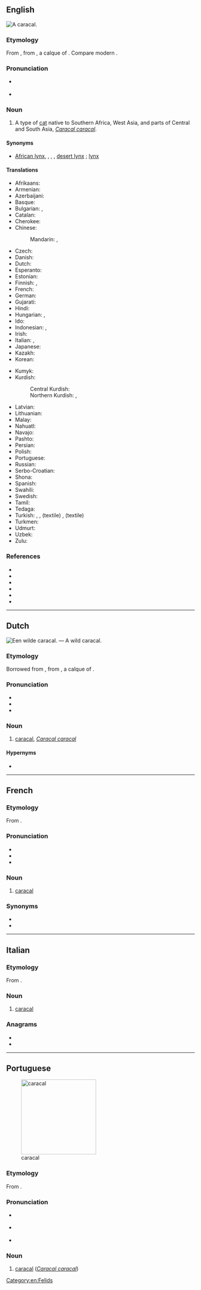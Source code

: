 {{also|Caracal}}
==English==
[[File:Caracal Caracal-001.jpg|thumb|A '''caracal'''.]]
{{wikipedia}}

===Etymology===
From {{bor|en|fr|caracal}}, from {{der|en|ota|قره‌قولاق|lit=black ear|tr=kara-kulak}}, a calque of {{der|en|fa|سیاه‌گوش|tr=siyâh-guš}}. Compare modern {{cog|tr|karakulak}}.

===Pronunciation===
* {{a|RP}} {{IPA|en|/ˈkaɹəkal/}}
* {{a|GA}} {{IPA|en|/ˈkæɹəkæl/}}

===Noun===
{{en-noun}}

# A type of [[cat]] native to Southern Africa, West Asia, and parts of Central and South Asia, ''[[Caracal caracal]]''.

====Synonyms====
* [[African lynx]], {{vern|Asian lynx}}, {{vern|Persian lynx}}, {{vern|Indian lynx}}, [[desert lynx]] {{qualifier|varying with location}}; [[lynx]] {{qualifier|improper}}

====Translations====
{{trans-top|''Caracal caracal''}}
* Afrikaans: {{t+|af|rooikat}}
* Armenian: {{t|hy|կարակալ}}
* Azerbaijani: {{t|az|qaraqulaq}}
* Basque: {{t|eu|karakal}}
* Bulgarian: {{t|bg|каракал}}, {{t|bg|степен рис}}
* Catalan: {{t|ca|caracal|m}}
* Cherokee: {{t|chr|ᎢᎾᎨ ᎬᎮ}}
* Chinese:
*: Mandarin: {{t+|cmn|獰貓}}, {{t+|cmn|狞猫|tr=níngmāo}}
* Czech: {{t|cs|karakal}}
* Danish: {{t|da|karakal|c}}
* Dutch: {{t+|nl|caracal|m}}
* Esperanto: {{t|eo|karakalo}}
* Estonian: {{t|et|karakal}}
* Finnish: {{t+|fi|aavikkoilves}}, {{t+|fi|karakali}}
* French: {{t+|fr|caracal}}
* German: {{t+|de|Karakal|m}}
* Gujarati: {{t|gu|હેણોતરો}}
* Hindi: {{t|hi|स्याहगोश}}
* Hungarian: {{t|hu|karakál}}, {{t|hu|sivatagi hiúz}}
* Ido: {{t+|io|karakalo}}
* Indonesian: {{t|id|karakal}}, {{t|id|caracal}}
* Irish: {{t|ga|lincse chluasdubh|f}}
* Italian: {{t+|it|caracal|m}}, {{t|it|lince persiana|f}}
* Japanese: {{t+|ja|カラカル|tr=karakaru}}
* Kazakh: {{t|kk|қарақал}}
* Korean: {{t|ko|카라칼}}
{{trans-mid}}
* Kumyk: {{t|kum|къаракъулакъ}}
* Kurdish:
*: Central Kurdish: {{t|ckb|گوێڕەش}}
*: Northern Kurdish: {{t|kmr|گۆرەویلک}}, {{t|kmr|گوھرەشک}}
* Latvian: {{t|lv|karakals}}
* Lithuanian: {{t|lt|karakalas}}
* Malay: {{t|ms|karakal}}
* Nahuatl: {{t|nah|caracalmiztli}}
* Navajo: {{t|nv|náshdóí bijaałizhiní}}
* Pashto: {{t|ps|تورغوږی}}
* Persian: {{t+|fa|سیاه‌گوش|tr=siyâh-guš}}
* Polish: {{t+|pl|karakal}}
* Portuguese: {{t|pt|caracal}}
* Russian: {{t+|ru|карака́л|m}}
* Serbo-Croatian: {{t+|sh|karakal}}
* Shona: {{t|sn|twana}}
* Spanish: {{t|es|caracal|m}}
* Swahili: {{t|sw|simba mangu|c9/10}}
* Swedish: {{t|sv|ökenlo}}
* Tamil: {{t-needed|ta}}
* Tedaga: {{t|tuq|ngam ouidenanga}}
* Turkish: {{t+|tr|vaşak}}, {{t+|tr|karakulak}}, (textile) {{t|tr|karakulak kürkü}}, (textile) {{t|tr|karakulak kürkünden kumaş}}
* Turkmen: {{t|tk|garagulak}}
* Udmurt: {{t|udm|каракал}}
* Uzbek: {{t+|uz|qoraquloq}}
* Zulu: {{t|zu|indabushe|c9/10}}
{{trans-bottom}}

===References===
* {{pedia}}
* {{specieslite|i=1|Caracal}}
* {{comcatlite|i=1|Caracal}}
* {{R:Mammals|14000014|Caracal caracal|i=1}}
* {{R:OneLook}}
* {{R:Century 1911}}

[[Category:en:Felids]]

----

==Dutch==
[[File:Caracal on the road, early morning in Kgalagadi (36173878220).jpg|thumb|Een wilde ''caracal''. — A wild ''caracal''.]]
{{wp|lang=nl|caracal (dier)}}

===Etymology===
Borrowed from {{bor|nl|fr|caracal}}, from {{der|nl|ota|قره‌قولاق|tr=kara kulak}}, a calque of {{der|nl|fa|سیاه‌گوش|tr=siyah guš}}.

===Pronunciation===
* {{IPA|nl|/ˈkaː.raːˌkɑl/}}
* {{audio|nl|Nl-caracal.ogg|audio}}
* {{hyphenation|nl|ca|ra|cal}}

===Noun===
{{nl-noun|m|-s|caracalletje}}

# [[#English|caracal]], ''[[Caracal caracal]]''
#: {{syn|nl|woestijnlynx}}

====Hypernyms====
* {{l|nl|katachtige}}

----

==French==

===Etymology===
From {{bor|fr|tr|karakulak}}.

===Pronunciation===
* {{fr-IPA}}
* {{audio|fr|LL-Q150 (fra)-DSwissK-caracal.wav|Audio (Switzerland)}}
* {{hyphenation|fr|ca|ra|cal}}

===Noun===
{{fr-noun|m|caracals}}

# [[#English|caracal]]

===Synonyms===
* {{l|fr|lynx du désert}}
* {{l|fr|lynx de Perse}}

----

==Italian==

===Etymology===
From {{bor|it|tr|karakulak}}.

===Noun===
{{it-noun|m|-}}

# [[#English|caracal]]
#: {{syn|it|lince persiana}}

===Anagrams===
* {{l|it|acclara}}
* {{l|it|calcara}}

{{C|it|Felids}}

----

==Portuguese==
[[Image:Caracal_kitten.jpg|thumb|x200px|caracal]]

===Etymology===
From {{bor|pt|tr|karakulak}}.

===Pronunciation===
* {{a|Brazil}} {{IPA|pt|/ka.ɾa.ˈkaw/}}
* {{a|Portugal}} {{IPA|pt|/kɐ.ɾɐ.ˈkaɫ/}}
* {{hyphenation|pt|ca|ra|cal}}

===Noun===
{{pt-noun|m|pl=caracais}}

# [[#English|caracal]] (''[[Caracal caracal]]'')
#: {{syn|pt|lince-do-deserto}}

{{topics|pt|Cats}}